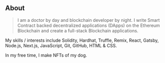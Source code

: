 ## About

> I am a doctor by day and blockchain developer by night. I write Smart Contract backed decentralized applications (DApps) on the Ethereum Blockchain and create a full-stack Blockchain applications. 

My skills / interests include Solidity, Hardhat, Truffle, Remix, React, Gatsby, Node.js, Next.js, JavaScript, Git, GitHub, HTML & CSS.

In my free time, I make NFTs of my dog. 






